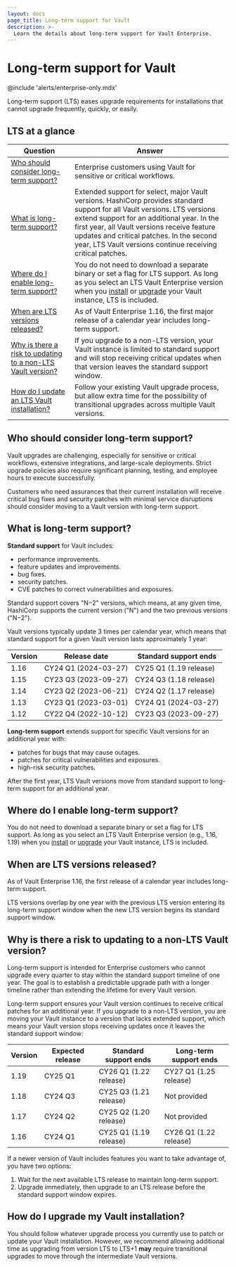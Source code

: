 ```yaml
---
layout: docs
page_title: Long-term support for Vault
description: >-
  Learn the details about long-term support for Vault Enterprise.
---
```


# Long-term support for Vault

@include 'alerts/enterprise-only.mdx'

Long-term support (LTS) eases upgrade requirements for installations that cannot
upgrade frequently, quickly, or easily.

## LTS at a glance

<table>

  <thead>
    <tr>
      <th style={{width:'30%', verticalAlign:'middle'}}>Question</th>
      <th style={{verticalAlign: 'middle'}}>Answer</th>
    </tr>
  </thead>
  <tbody>
  <tr>
    <td style={{verticalAlign: 'middle'}}>
      <a href="#who">Who should consider long-term support?</a>
    </td>
    <td style={{verticalAlign: 'middle'}}>
      Enterprise customers using Vault for sensitive or critical workflows.
    </td>
  </tr>
  <tr>
    <td style={{verticalAlign: 'middle'}}>
      <a href="#what">What is long-term support?</a>
    </td>
    <td style={{verticalAlign: 'middle'}}>
      Extended support for select, major Vault versions. HashiCorp provides
      standard support for all Vault versions. LTS versions extend support for
      an additional year. In the first year, all Vault versions receive
      feature updates and critical patches. In the second year, LTS Vault
      versions continue receiving critical patches.
    </td>
  </tr>
  <tr>
    <td style={{verticalAlign: 'middle'}}>
      <a href="#where">Where do I enable long-term support?</a>
    </td>
    <td style={{verticalAlign: 'middle'}}>
      You do not need to download a separate binary or set a flag for LTS
      support. As long as you select an LTS Vault Enterprise version when you
      <a href="/vault/install">install</a> or
      <a href="/vault/docs/upgrading">upgrade</a> your Vault instance, LTS is
      included.
    </td>
  </tr>
  <tr>
    <td style={{verticalAlign: 'middle'}}>
      <a href="#when">When are LTS versions released?</a>
    </td>
    <td style={{verticalAlign: 'middle'}}>
      As of Vault Enterprise 1.16, the first major release of a calendar year includes
      long-term support.
    </td>
  </tr>
  <tr>
    <td style={{verticalAlign: 'middle'}}>
      <a href="#why">Why is there a risk to updating to a non-LTS Vault version?</a>
    </td>
    <td style={{verticalAlign: 'middle'}}>
      If you upgrade to a non-LTS version, your Vault instance is limited to
      standard support and will stop receiving critical updates when that
      version leaves the standard support window.
    </td>
  </tr>
  <tr>
    <td style={{verticalAlign: 'middle'}}>
      <a href="#how">How do I update an LTS Vault installation?</a>
    </td>
    <td style={{verticalAlign: 'middle'}}>
      Follow your existing Vault upgrade process, but allow extra time for the
      possibility of transitional upgrades across multiple Vault versions.
    </td>
  </tr>
</tbody>
</table>

<a id="who" />

## Who should consider long-term support?

Vault upgrades are challenging, especially for sensitive or critical workflows,
extensive integrations, and large-scale deployments. Strict upgrade policies
also require significant planning, testing, and employee hours to execute
successfully. 

Customers who need assurances that their current installation will receive
critical bug fixes and security patches with minimal service disruptions should
consider moving to a Vault version with long-term support.

<a id="what" />

## What is long-term support?

**Standard support** for Vault includes:

- performance improvements.
- feature updates and improvements.
- bug fixes.
- security patches.
- CVE patches to correct vulnerabilities and exposures.

Standard support covers "N&minus;2" versions, which means, at any given time,
HashiCorp supports the current version ("N") and the two previous versions
("N&minus;2").

Vault versions typically update 3 times per calendar year, which means that
standard support for a given Vault version lasts approximately 1 year:

Version | Release date         | Standard support ends
------- | -------------------- | ----------------------
1.16    | CY24 Q1 (2024-03-27) | CY25 Q1 (1.19 release) 
1.15    | CY23 Q3 (2023-09-27) | CY24 Q3 (1.18 release) 
1.14    | CY23 Q2 (2023-06-21) | CY24 Q2 (1.17 release) 
1.13    | CY23 Q1 (2023-03-01) | CY24 Q1 (2024-03-27) 
1.12    | CY22 Q4 (2022-10-12) | CY23 Q3 (2023-09-27) 

**Long-term support** extends support for specific Vault versions for an
additional year with:

- patches for bugs that may cause outages.
- patches for critical vulnerabilities and exposures.
- high-risk security patches.

After the first year, LTS Vault versions move from standard support to long-term
support for an additional year.

<a id="where" />

## Where do I enable long-term support?

You do not need to download a separate binary or set a flag for LTS support. As
long as you select an LTS Vault Enterprise version (e.g., 1.16, 1.19) when you
[install](/vault/install) or [upgrade](/vault/docs/upgrading) your Vault
instance, LTS is included.

<a id="when" />

## When are LTS versions released?

As of Vault Enterprise 1.16, the first release of a calendar year includes
long-term support.

LTS versions overlap by one year with the previous LTS version entering its
long-term support window when the new LTS version begins its standard support
window.

<a id="why" />

## Why is there a risk to updating to a non-LTS Vault version?

Long-term support is intended for Enterprise customers who cannot upgrade
every quarter to stay within the standard support timeline of one year. The
goal is to establish a predictable upgrade path with a longer timeline rather
than extending the lifetime for every Vault version.

Long-term support ensures your Vault version continues to receive critical
patches for an additional year. If you upgrade to a non-LTS version, you are
moving your Vault instance to a version that lacks extended support, which means
your Vault version stops receiving updates once it leaves the standard support
window:

Version | Expected release | Standard support ends  | Long-term support ends
------- | ---------------- | ---------------------- | ---------------------
1.19    | CY25 Q1          | CY26 Q1 (1.22 release) | CY27 Q1 (1.25 release)
1.18    | CY24 Q3          | CY25 Q3 (1.21 release) | Not provided
1.17    | CY24 Q2          | CY25 Q2 (1.20 release) | Not provided
1.16    | CY24 Q1          | CY25 Q1 (1.19 release) | CY26 Q1 (1.22 release) 

If a newer version of Vault includes features you want to take advantage of, you
have two options:

1. Wait for the next available LTS release to maintain long-term support.
1. Upgrade immediately, then upgrade to an LTS release before the standard
   support window expires.

<a id="how" />

## How do I upgrade my Vault installation?

You should follow whatever upgrade process you currently use to patch or update
your Vault installation. However, we recommend allowing additional time as
upgrading from version LTS to LTS+1 **may** require transitional upgrades to
move through the intermediate Vault versions.